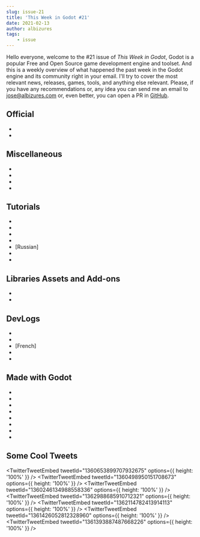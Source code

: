 ```yaml
---
slug: issue-21
title: 'This Week in Godot #21'
date: 2021-02-13
author: albizures
tags:
	- issue
---
```



Hello everyone, welcome to the #21 issue of _This Week in Godot_, Godot is a popular Free and Open Source game development engine and toolset. And this is a weekly overview of what happened the past week in the Godot engine and its community right in your email. I'll try to cover the most relevant news, releases, games, tools, and anything else relevant. Please, if you have any recommendations or, any idea you can send me an email to jose@albizures.com or, even better, you can open a PR in [GitHub](https://github.com/albizures/ThisWeekInGodot).

## Official

- <PostLink
  	label="Guest post - “Small Team, Big Project”: Building Moonwards"
  	link="https://godotengine.org/article/guest-post-small-team-big-project-building-moonwards"
  />
- <PostLink
  	label="Godot Showcase - Hive Time developer Cheeseness talks about his experience"
  	link="https://godotengine.org/article/godot-showcase-cheeseness-hive-time"
  />

## Miscellaneous

- <PostLink
  	type="youtube"
  	label="Godot Vs Unity: The Ultimate Game Engine Showdown"
  	link="https://youtu.be/MV_TaVM8Huc"
  />
- <PostLink
  	label="Four Godot Developers Jam Off the Same Art Pack (w/ PlugWorld, Picster, and Artindi)"
  	link="https://youtu.be/M7ZF7SCfdUQ"
  />
- <PostLink
  	label="Top 5 Weekly Games [E11] - GOTM JAM #1 - gotm.io"
  	link="https://www.youtube.com/watch?v=LQn2dDFBaMY"
  />
- <PostLink
  	label="New Features In Godot 3.2.4"
  	link="https://www.youtube.com/watch?v=7rvluzaQ8uo"
  />

## Tutorials

- <PostLink
  	type="youtube"
  	label="Decorative Chains Tutorial"
  	link="https://www.youtube.com/watch?v=P40p_i-B2OE"
  />
- <PostLink
  	type="youtube"
  	label="Grid Based Inventory System | Godot Tutorial"
  	link="https://youtu.be/lrAwX2t1mGY"
  />
- <PostLink
  	type="youtube"
  	source="https://github.com/HelamanWarrior/Godot-Multiplayer-Shooter"
  	label="Godot Networked Multiplayer Shooter Tutorial #4 - Programming Server Browser"
  	link="https://youtu.be/9WwKs3q-ebo"
  />
- <PostLink
  	type="youtube"
  	label="The 4 Essential Building Blocks of Every Godot Game"
  	link="https://youtu.be/lGZ4RaC4O2w"
  />
- [Russian] <PostLink
    type="youtube"
    label="Я сделал курс по разработке игр на GODOT"
    link="https://youtu.be/mP9y1D_qKIE"
  />
- <PostLink
  	type="youtube"
  	source="https://github.com/RPicster/Godot-SmartShape2D-Example"
  	label="How to use SmartShape2D for Godot (Also: Post Processing and Asset Creation in Aseprite)"
  	link="https://youtu.be/r-pd2yuNPvA"
  />
- <PostLink
  	type="youtube"
  	label="Godot 3.2 Tutorial - Autotiles (2x2 and 3x3 Minimal)"
  	link="https://youtu.be/ZDghWCd_1k8"
  />

## Libraries Assets and Add-ons

- <PostLink
  	type="article"
  	source="https://github.com/CaptainProton42/FlexibleToonShaderGD"
  	label="Flexible Toon Shader"
  	link="https://godotshaders.com/shader/flexible-toon-shader/"
  />
- <PostLink
  	type="youtube"
  	source="https://github.com/7leodev/UniversalSky"
  	label="Godot 3.2 Sky Plugin Alpha Release."
  	link="https://youtu.be/QM1xTQmPcyE"
  />

## DevLogs

- <PostLink
  	type="youtube"
  	label="Godot Devlog: Setting up VSCode for editing, building, and debugging the Godot game engine in C/C++"
  	link="https://youtu.be/xo3z9IjGRSo"
  />
- <PostLink
  	type="youtube"
  	label="Death By SC - Indie game devlog godot"
  	link="https://youtu.be/arNaMmx90S8"
  />
- [French] <PostLink
    type="youtube"
    label="Godot Devlog Shooter"
    link="https://youtu.be/--vr-yNoNSg"
  />
- <PostLink
  	type="youtube"
  	label="Joushu #1 - Terrain Generation"
  	link="https://youtu.be/dPMUWx4DTQI"
  />
- <PostLink
  	source="https://github.com/NicholasConnors/Minecraft-Clone"
  	label="I made Minecraft in Godot in a week"
  	link="https://youtu.be/IJBynT3h2_I"
  />

## Made with Godot

- <PostLink
  	label="Dual Way: Control two twin characters at the same time in this addicting runner game!"
  	isMobile
  	link="https://play.google.com/store/apps/details?id=com.zillionaticgames.dualway"
  />
- <PostLink
  	label="You are Alone"
  	link="https://demindiro.itch.io/you-are-alone"
  />
- <PostLink
  	label="Visitor from the Scribble World"
  	link="https://ollipa.itch.io/visitor-from-the-scribble-world"
  />
- <PostLink
  	label="Sleepwalkers"
  	link="https://zhabinskiy.itch.io/sleepwalkers"
  />
- <PostLink
  	label="LowPoly Drifting Challenge: A casual driving game made just for fun."
  	link="https://fernandolv3.itch.io/lowpoly-drifting-challenge"
  />
- <PostLink
  	label="Heartbeat Manager"
  	link="https://idiotprogrammer.itch.io/heartbeat-manager"
  />
- <PostLink label="ROBO-GO!" link="https://anactualhuman.itch.io/robo-go" />
- <PostLink
  	isMobile
  	label="Pop: A game where you pop bubbles with bubbles"
  	link="https://altered-games.itch.io/pop"
  />

## Some Cool Tweets

<TwitterTweetEmbed tweetId="1360653899707932675" options={{ height: '100%' }} />
<TwitterTweetEmbed tweetId="1360498950151708673" options={{ height: '100%' }} />
<TwitterTweetEmbed tweetId="1360246134988558336" options={{ height: '100%' }} />
<TwitterTweetEmbed tweetId="1362988685910712321" options={{ height: '100%' }} />
<TwitterTweetEmbed tweetId="1362114782413914113" options={{ height: '100%' }} />
<TwitterTweetEmbed tweetId="1361426052812328960" options={{ height: '100%' }} />
<TwitterTweetEmbed tweetId="1361393887487668226" options={{ height: '100%' }} />
